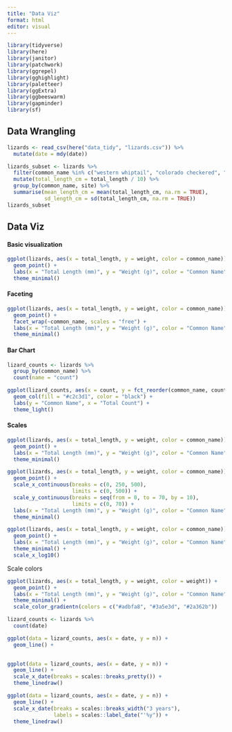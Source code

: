 ```yaml
---
title: "Data Viz"
format: html
editor: visual
---
```


```r
library(tidyverse)
library(here)
library(janitor)
library(patchwork)
library(ggrepel)
library(gghighlight)
library(paletteer)
library(ggExtra)
library(ggbeeswarm)
library(gapminder)
library(sf)
```

## Data Wrangling

```r
lizards <- read_csv(here("data_tidy", "lizards.csv")) %>%
  mutate(date = mdy(date))

lizards_subset <- lizards %>%
  filter(common_name %in% c("western whiptail", "colorado checkered", "eastern fence")) %>%
  mutate(total_length_cm = total_length / 10) %>%
  group_by(common_name, site) %>%
  summarise(mean_length_cm = mean(total_length_cm, na.rm = TRUE), 
            sd_length_cm = sd(total_length_cm, na.rm = TRUE))
lizards_subset
```

## Data Viz

#### Basic visualization

```r
ggplot(lizards, aes(x = total_length, y = weight, color = common_name)) +
  geom_point() +
  labs(x = "Total Length (mm)", y = "Weight (g)", color = "Common Name") +
  theme_minimal() 
```

#### Faceting

```r
ggplot(lizards, aes(x = total_length, y = weight, color = common_name)) +
  geom_point() +
  facet_wrap(~common_name, scales = "free") +
  labs(x = "Total Length (mm)", y = "Weight (g)", color = "Common Name") +
  theme_minimal()
```

#### Bar Chart

```r
lizard_counts <- lizards %>%
  group_by(common_name) %>%
  count(name = "count")

ggplot(lizard_counts, aes(x = count, y = fct_reorder(common_name, count))) +
  geom_col(fill = "#c2c3d1", color = "black") +
  labs(y = "Common Name", x = "Total Count") +
  theme_light()
```

#### Scales

```r
ggplot(lizards, aes(x = total_length, y = weight, color = common_name)) +
  geom_point() +
  labs(x = "Total Length (mm)", y = "Weight (g)", color = "Common Name") +
  theme_minimal() 

ggplot(lizards, aes(x = total_length, y = weight, color = common_name)) +
  geom_point() +
  scale_x_continuous(breaks = c(0, 250, 500), 
                     limits = c(0, 500)) +
  scale_y_continuous(breaks = seq(from = 0, to = 70, by = 10), 
                     limits = c(0, 70)) +
  labs(x = "Total Length (mm)", y = "Weight (g)", color = "Common Name") +
  theme_minimal()

ggplot(lizards, aes(x = total_length, y = weight, color = common_name)) +
  geom_point() +
  labs(x = "Total Length (mm)", y = "Weight (g)", color = "Common Name") +
  theme_minimal() +
  scale_x_log10()
```

Scale colors 

```r
ggplot(lizards, aes(x = total_length, y = weight, color = weight)) +
  geom_point() +
  labs(x = "Total Length (mm)", y = "Weight (g)", color = "Common Name") +
  theme_minimal() +
  scale_color_gradientn(colors = c("#adbfa8", "#3a5e3d", "#2a362b"))
```


```r
lizard_counts <- lizards %>% 
  count(date)

ggplot(data = lizard_counts, aes(x = date, y = n)) +
  geom_line() +
  

ggplot(data = lizard_counts, aes(x = date, y = n)) +
  geom_line() +
  scale_x_date(breaks = scales::breaks_pretty()) +
  theme_linedraw()

ggplot(data = lizard_counts, aes(x = date, y = n)) +
  geom_line() +
  scale_x_date(breaks = scales::breaks_width("3 years"),
               labels = scales::label_date("'%y")) +
  theme_linedraw()
```




